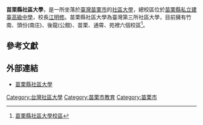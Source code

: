 {{Infobox University
|Name=苗栗縣社區大學|
|EnglishName=Miaoli Community University|
|SealImage=|   
|SealInfo=|
|Motto=|
|Established=|
|Type=社區大學|
|President=[[江明修|江明修]]|
|Location=[[台灣|台灣]][[苗栗市|苗栗市]]福麗里至公路251號|
|Campus=市區|
|AreaTotal=|
|Department=|
|Faculty=|
|Professor=|
|Associate Professor=|
|Assistant Professor=|
|Lecturer=|
|Student=|
|Undergraduate=|
|Postgraduate=|
|Website=http://mlcu.blogspot.tw/|
|
}}

'''苗栗縣社區大學'''，是一所坐落於[[臺灣|臺灣]][[苗栗市|苗栗市]]的[[社區大學|社區大學]]，總校區位於[[苗栗縣私立建臺高級中學|苗栗縣私立建臺高級中學]]，校長[[江明修|江明修]]。苗栗縣社區大學為臺灣第三所社區大學，目前擁有竹南、頭份(南庄)、後龍(公館)、苗栗、通霄、苑裡六個校區<ref>[http://mlcu.blogspot.tw/p/103.html 苗栗縣社區大學校區]</ref>。

==參考文獻==
<div class="references-small">
<references></references>
</div>

==外部連結==
*{{zh icon}}[http://mlcu.blogspot.tw/ 苗栗縣社區大學]

[[Category:台灣社區大學|Category:台灣社區大學]]
[[Category:苗栗市教育|Category:苗栗市教育]]
[[Category:苗栗市|Category:苗栗市]]